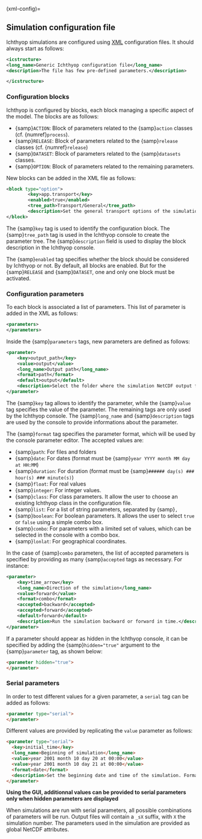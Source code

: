 (xml-config)=

## Simulation configuration file

Ichthyop simulations are configured using [XML](https://en.wikipedia.org/wiki/XML) configuration files. It should always start as follows:

```XML
<icstructure>
<long_name>Generic Ichthyop configuration file</long_name>
<description>The file has few pre-defined parameters.</description>

</icstructure>
```

### Configuration blocks

Ichthyop is configured by blocks, each block managing a specific aspect of the model. The blocks are as follows:

- {samp}`ACTION`: Block of parameters related to the {samp}`action` classes (cf. {numref}`process`).
- {samp}`RELEASE`: Block of parameters related to the {samp}`release` classes (cf. {numref}`release`)
- {samp}`DATASET`: Block of parameters related to the {samp}`datasets` classes.
- {samp}`OPTION`: Block of parameters related to the remaining parameters.

New blocks can be added in the XML file as follows:

```XML
<block type="option">
        <key>app.transport</key>
        <enabled>true</enabled>
        <tree_path>Transport/General</tree_path>
        <description>Set the general transport options of the simulation.</description>
</block>
```

The {samp}`key` tag is used to identify the configuration block. The {samp}`tree_path` tag is used in the Ichthyop console to
create the parameter tree. The {samp}`description` field is used to display the block description in the
Ichthyop console.

The {samp}`enabled` tag specifies whether the block should be considered by Ichthyop or not. By default, all blocks are enabled.
But for the {samp}`RELEASE` and {samp}`DATASET`, one and only one block must be activated.

### Configuration parameters

To each block is associated a list of parameters. This list of parameter is added in the XML as follows:

```XML
<parameters>
</parameters>
```

Inside the {samp}`parameters` tags, new parameters are defined as follows:

```XML
<parameter>
    <key>output_path</key>
    <value>output</value>
    <long_name>Output path</long_name>
    <format>path</format>
    <default>output</default>
    <description>Select the folder where the simulation NetCDF output file should be saved.</description>
</parameter>
```

The {samp}`key` tag allows to identify the parameter, while the {samp}`value` tag specifies the value of the parameter. The
remaining tags are only used by the Ichthyop console.  The {samp}`long_name` and {samp}`description` tags are used by the console
to provide informations about the parameter.

The {samp}`format` tag specifies the parameter format, which will be used by the console parameter editor. The accepted values are:

- {samp}`path`: For files and folders
- {samp}`date`: For dates (format must be {samp}`year YYYY month MM day at HH:MM`)
- {samp}`duration`: For duration (format must be {samp}`###### day(s) ### hour(s) ### minute(s)`)
- {samp}`float`: For real values
- {samp}`integer`: For integer values.
- {samp}`class`: For class parameters. It allow the user to choose an existing Ichthyop class in the configuration file.
- {samp}`list`: For a list of string parameters, separated by {samp}`,`
- {samp}`boolean`: For boolean parameters. It allows the user to select `true` or `false` using a simple combo box.
- {samp}`combo`: For parameters with a limited set of values, which can be selected in the console with a combo box.
- {samp}`lonlat`: For geographical coordinates.

In the case of {samp}`combo` parameters, the list of accepted parameters is specified by
providing as many {samp}`accepted` tags as necessary. For instance:

```XML
<parameter>
    <key>time_arrow</key>
    <long_name>Direction of the simulation</long_name>
    <value>forward</value>
    <format>combo</format>
    <accepted>backward</accepted>
    <accepted>forward</accepted>
    <default>forward</default>
    <description>Run the simulation backward or forward in time.</description>
</parameter>
```

If a parameter should appear as hidden in the Ichthyop console, it can be specified by adding the
{samp}`hidden="true"` argument to the {samp}`parameter` tag, as shown below:

```HTML
<parameter hidden="true">
</parameter>
```

### Serial parameters

In order to test different values for a given parameter, a `serial` tag can be added as follows:

```HTML
<parameter type="serial">
</parameter>
```

Different values are provided by replicating the `value` parameter as follows:

```HTML
<parameter type="serial">
  <key>initial_time</key>
  <long_name>Beginning of simulation</long_name>
  <value>year 2001 month 10 day 20 at 00:00</value>
  <value>year 2001 month 10 day 21 at 00:00</value>
  <format>date</format>
  <description>Set the beginning date and time of the simulation. Format: year ###### month ### day ### at HH:mm.</description>
</parameter>
```

:::{danger}
**Using the GUI, additionnal values can be provided to serial parameters only when hidden parameters are
displayed**
:::

When simulations are run with serial parameters, all possible combinations of parameters will be run. Output files
will contain a `_sX` suffix, with `X` the simulation number. The parameters used in the simulation are provided as
global NetCDF attributes.
